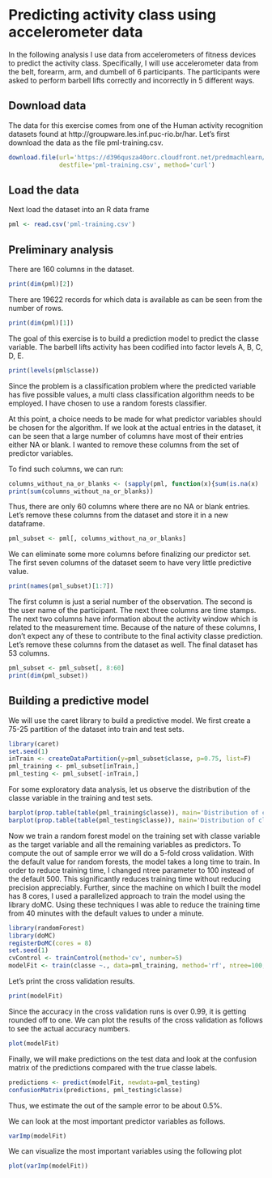 Predicting activity class using accelerometer data
========================================================

In the following analysis I use data from accelerometers of fitness devices to predict the activity class. Specifically, I will use accelerometer data from the belt, forearm, arm, and dumbell of 6 participants. The participants were asked to perform barbell lifts correctly and incorrectly in 5 different ways. 

## Download data

The data for this exercise comes from one of the Human activity recognition datasets found at http://groupware.les.inf.puc-rio.br/har. Let's first download the data as the file pml-training.csv.

```r
download.file(url='https://d396qusza40orc.cloudfront.net/predmachlearn/pml-training.csv',
              destfile='pml-training.csv', method='curl')
```

## Load the data

Next load the dataset into an R data frame

```r
pml <- read.csv('pml-training.csv')
```


## Preliminary analysis
There are 160 columns in the dataset.
```r
print(dim(pml)[2])
```

There are 19622 records for which data is available as can be seen from the number of rows.
```r
print(dim(pml)[1])
```

The goal of this exercise is to build a prediction model to predict the classe variable. The barbell lifts activity has been codified into factor levels A, B, C, D, E.
```r
print(levels(pml$classe))
```

Since the problem is a classification problem where the predicted variable has five possible values, a multi class classification algorithm needs to be employed. I have chosen to use a random forests classifier. 

At this point, a choice needs to be made for what predictor variables should be chosen for the algorithm. If we look at the actual entries in the dataset, it can be seen that a large number of columns have most of their entries either NA or blank. I wanted to remove these columns from the set of predictor variables. 

To find such columns, we can run:
```r
columns_without_na_or_blanks <- (sapply(pml, function(x){sum(is.na(x) | x == '')}) == 0)
print(sum(columns_without_na_or_blanks))
```
Thus, there are only 60 columns where there are no NA or blank entries.
Let's remove these columns from the dataset and store it in a new dataframe.
```r
pml_subset <- pml[, columns_without_na_or_blanks]
```

We can eliminate some more columns before finalizing our predictor set. The first seven columns of the dataset seem to have very little predictive value. 
```r
print(names(pml_subset)[1:7])
```
The first column is just a serial number of the observation. The second is the user name of the participant. The next three columns are time stamps. The next two columns have information about the activity window which is related to the measurement time. Because of the nature of these columns, I don't expect any of these to contribute to the final activity classe prediction. Let's remove these columns from the dataset as well. The final dataset has 53 columns.
```r
pml_subset <- pml_subset[, 8:60]
print(dim(pml_subset))
```

## Building a predictive model
We will use the caret library to build a predictive model. We first create a 75-25 partition of the dataset into train and test sets.
```r
library(caret)
set.seed(1)
inTrain <- createDataPartition(y=pml_subset$classe, p=0.75, list=F)
pml_training <- pml_subset[inTrain,]
pml_testing <- pml_subset[-inTrain,]
```

For some exploratory data analysis, let us observe the distribution of the classe variable in the training and test sets.
```r
barplot(prop.table(table(pml_training$classe)), main='Distribution of classe variable in training data', ylab='Fraction')
barplot(prop.table(table(pml_testing$classe)), main='Distribution of classe variable in testing data', ylab='Fraction')
```

Now we train a random forest model on the training set with classe variable as the target variable and all the remaining variables as predictors. To compute the out of sample error we will do a 5-fold cross validation. With the default value for random forests, the model takes a long time to train. In order to reduce training time, I changed ntree parameter to 100 instead of the default 500. This significantly reduces training time without reducing precision appreciably. Further, since the machine on which I built the model has 8 cores, I used a parallelized approach to train the model using the library doMC. Using these techniques I was able to reduce the training time from 40 minutes with the default values to under a minute.
```r
library(randomForest)
library(doMC)
registerDoMC(cores = 8)
set.seed(1)
cvControl <- trainControl(method='cv', number=5)
modelFit <- train(classe ~., data=pml_training, method='rf', ntree=100, trControl=cvControl)
```

Let's print the cross validation results.
```r
print(modelFit)
```

Since the accuracy in the cross validation runs is over 0.99, it is getting rounded off to one. We can plot the results of the cross validation as follows to see the actual accuracy numbers.
```r
plot(modelFit)
```

Finally, we will make predictions on the test data and look at the confusion matrix of the predictions compared with the true classe labels.
```r
predictions <- predict(modelFit, newdata=pml_testing)
confusionMatrix(predictions, pml_testing$classe)
```

Thus, we estimate the out of the sample error to be about 0.5%.

We can look at the most important predictor variables as follows.
```r
varImp(modelFit)
```

We can visualize the most important variables using the following plot
```r
plot(varImp(modelFit))
```